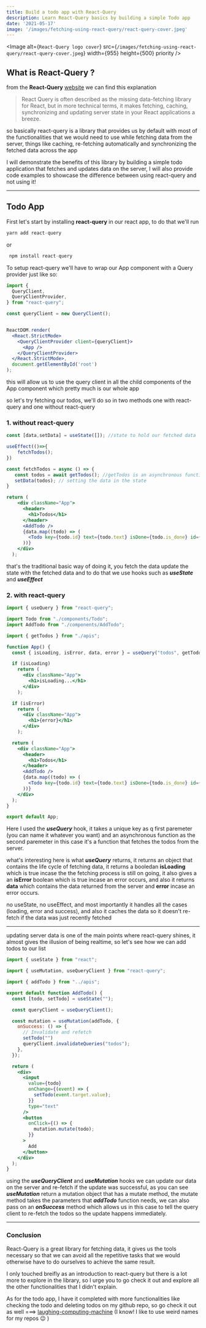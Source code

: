 ```yaml
---
title: Build a todo app with React-Query
description: Learn React-Query basics by building a simple Todo app
date: '2021-05-17'
image: '/images/fetching-using-react-query/react-query-cover.jpeg'
---
```


<Image
  alt={`React-Query logo cover`}
  src={`/images/fetching-using-react-query/react-query-cover.jpeg`}
  width={955}
  height={500}
  priority
/>

## What is React-Query ?

from the **React-Query** <a href="https://react-query.tanstack.com/overview" target="_blank">website</a> we can find this explanation

> React Query is often described as the missing data-fetching library for React,
> but in more technical terms, it makes fetching, caching, synchronizing and updating
> server state in your React applications a breeze.

so basically react-query is a library that provides us by default with most of the functionalities that we would need to use
while fetching data from the server, things like caching, re-fetching automatically and synchronizing the fetched data across the app

I will demonstrate the benefits of this library by building a simple todo application that fetches and updates data on the server,
I will also provide code examples to showcase the difference between using react-query and not using it!

---

Todo App
---

First let's start by installing **react-query** in our react app, to do that we'll run

```js
yarn add react-query
```

or

```js
 npm install react-query
```

To setup react-query we'll have to wrap our App component with a Query provider just like so:

```jsx
import {
  QueryClient,
  QueryClientProvider,
} from "react-query";

const queryClient = new QueryClient();


ReactDOM.render(
  <React.StrictMode>
    <QueryClientProvider client={queryClient}>
      <App />
    </QueryClientProvider>
  </React.StrictMode>,
  document.getElementById('root')
);
```
this will allow us to use the query client in all the child components of the App component which pretty much is our whole app

so let's try fetching our todos, we'll do so in two methods one with react-query and one without react-query

### 1. without react-query
```jsx
const [data,setData] = useState([]); //state to hold our fetched data

useEffect(()=>{
    fetchTodos();
})

const fetchTodos = async () => {
   const todos = await getTodos(); //getTodos is an asynchronous function I created that fetches the todos for us and returns a promise
   setData(todos); // setting the data in the state
}

return (
    <div className="App">
      <header>
        <h1>Todos</h1>
      </header>
      <AddTodo />
      {data.map((todo) => (
        <Todo key={todo.id} text={todo.text} isDone={todo.is_done} id={todo.id} /> //component that presents the todos will get into it later
      ))}
    </div>
  );

```
that's the traditional basic way of doing it, you fetch the data update the state with the fetched data and to do that we use hooks
such as ***useState*** and ***useEffect***

### 2. with react-query

```jsx
import { useQuery } from "react-query";

import Todo from "./components/Todo";
import AddTodo from "./components/AddTodo";

import { getTodos } from "./apis";

function App() {
  const { isLoading, isError, data, error } = useQuery("todos", getTodos); // a hook provided by react-query, it takes a key(name) and function that returns a promise

  if (isLoading)
    return (
      <div className="App">
        <h1>isLoading...</h1>
      </div>
    );

  if (isError)
    return (
      <div className="App">
        <h1>{error}</h1>
      </div>
    );

  return (
    <div className="App">
      <header>
        <h1>Todos</h1>
      </header>
      <AddTodo />
      {data.map((todo) => (
        <Todo key={todo.id} text={todo.text} isDone={todo.is_done} id={todo.id} />
      ))}
    </div>
  );
}

export default App;
```
Here I used the ***useQuery*** hook, it takes a unique key as q first paremeter (you can name it whatever you want)
and an asynchronous function as the second paremeter in this case it's a function that fetches the todos from the server.

what's interesting here is what ***useQuery*** returns, it returns an object that contains the life cycle of fetching data, it returns a booledan **isLoading**
which is true incase the the fetching process is still on going, it also gives a an **isError** boolean which is true incase an error occurs, and also it returns
**data** which contains the data returned from the server and **error** incase an error occurs.

no useState, no useEffect, and most importantly it handles all the cases (loading, error and success), 
and also it caches the data so it doesn't re-fetch if the data was just recently fetched

---

updating server data is one of the main points where react-query shines, it almost gives the illusion of being realtime,
so let's see how we can add todos to our list

```jsx
import { useState } from "react";

import { useMutation, useQueryClient } from "react-query";

import { addTodo } from "../apis";

export default function AddTodo() {
  const [todo, setTodo] = useState("");

  const queryClient = useQueryClient();

  const mutation = useMutation(addTodo, {
    onSuccess: () => {
      // Invalidate and refetch
      setTodo("")
      queryClient.invalidateQueries("todos");
    },
  });

  return (
    <div>
      <input
        value={todo}
        onChange={(event) => {
          setTodo(event.target.value);
        }}
        type="text"
      />
      <button
        onClick={() => {
          mutation.mutate(todo);
        }}
      >
        Add
      </button>
    </div>
  );
}

```

using the ***useQueryClient*** and ***useMutation*** hooks we can update our data on the server and re-fetch if the update was successful,
as you can see ***useMutation*** return a mutation object that has a mutate method, the mutate method takes the parameters that ***addTodo*** function needs,
we can also pass on an ***onSuccess*** method which allows us in this case to tell the query client to re-fetch the todos so the update happens immediately.

---

### Conclusion

React-Query is a great library for fetching data, it gives us the tools necessary so that we can avoid all the repetitive tasks that we would otherwise have to do
ourselves to achieve the same result.

I only touched breifly as an introduction to react-query but there is a lot more to explore in the library, so I urge you to go check it out and explore all the other functionalities 
that I didn't explain.

As for the todo app, I have it completed with more functionalities like checking the todo and deleting todos on my github repo, so go check it out as well ===> [laughing-computing-machine](https://github.com/Bassel17/laughing-computing-machine)
(I know! I like to use weird names for my repos 😉 )